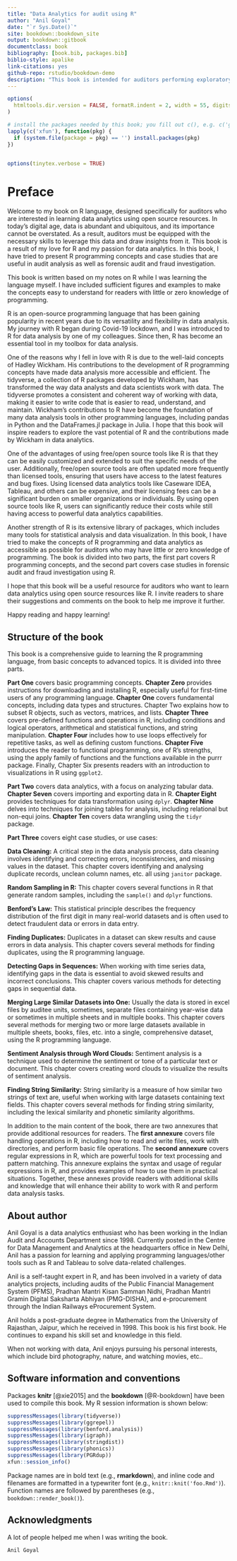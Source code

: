 ```yaml
--- 
title: "Data Analytics for audit using R"
author: "Anil Goyal"
date: "`r Sys.Date()`"
site: bookdown::bookdown_site
output: bookdown::gitbook
documentclass: book
bibliography: [book.bib, packages.bib]
biblio-style: apalike
link-citations: yes
github-repo: rstudio/bookdown-demo
description: "This book is intended for auditors performing exploratory data analytics using R programming language, mainly baseR and Tidyverse."
---
```


```r
options(
  htmltools.dir.version = FALSE, formatR.indent = 2, width = 55, digits = 4
)

# install the packages needed by this book; you fill out c(), e.g. c('ggplot2', 'dplyr')
lapply(c('xfun'), function(pkg) {
  if (system.file(package = pkg) == '') install.packages(pkg)
})


options(tinytex.verbose = TRUE)


```

# Preface {-}

Welcome to my book on R language, designed specifically for auditors who are interested in learning data analytics using open source resources. In today's digital age, data is abundant and ubiquitous, and its importance cannot be overstated. As a result, auditors must be equipped with the necessary skills to leverage this data and draw insights from it. This book is a result of my love for R and my passion for data analytics. In this book, I have tried to present R programming concepts and case studies that are useful in audit analysis as well as forensic audit and fraud investigation.

This book is written based on my notes on R while I was learning the language myself. I have included sufficient figures and examples to make the concepts easy to understand for readers with little or zero knowledge of programming.

R is an open-source programming language that has been gaining popularity in recent years due to its versatility and flexibility in data analysis. My journey with R began during Covid-19 lockdown, and I was introduced to R for data analysis by one of my colleagues. Since then, R has become an essential tool in my toolbox for data analysis.

One of the reasons why I fell in love with R is due to the well-laid concepts of Hadley Wickham. His contributions to the development of R programming concepts have made data analysis more accessible and efficient. The tidyverse, a collection of R packages developed by Wickham, has transformed the way data analysts and data scientists work with data. The tidyverse promotes a consistent and coherent way of working with data, making it easier to write code that is easier to read, understand, and maintain. Wickham's contributions to R have become the foundation of many data analysis tools in other programming languages, including pandas in Python and the DataFrames.jl package in Julia. I hope that this book will inspire readers to explore the vast potential of R and the contributions made by Wickham in data analytics.

One of the advantages of using free/open source tools like R is that they can be easily customized and extended to suit the specific needs of the user. Additionally, free/open source tools are often updated more frequently than licensed tools, ensuring that users have access to the latest features and bug fixes. Using licensed data analytics tools like Caseware IDEA, Tableau, and others can be expensive, and their licensing fees can be a significant burden on smaller organizations or individuals. By using open source tools like R, users can significantly reduce their costs while still having access to powerful data analytics capabilities.

Another strength of R is its extensive library of packages, which includes many tools for statistical analysis and data visualization. In this book, I have tried to make the concepts of R programming and data analytics as accessible as possible for auditors who may have little or zero knowledge of programming. The book is divided into two parts, the first part covers R programming concepts, and the second part covers case studies in forensic audit and fraud investigation using R.

I hope that this book will be a useful resource for auditors who want to learn data analytics using open source resources like R. I invite readers to share their suggestions and comments on the book to help me improve it further.

Happy reading and happy learning!

## Structure of the book {-}
This book is a comprehensive guide to learning the R programming language, from basic concepts to advanced topics. It is divided into three parts.

**Part One** covers basic programming concepts. **Chapter Zero** provides instructions for downloading and installing R, especially useful for first-time users of any programming language. **Chapter One** covers fundamental concepts, including data types and structures. Chapter Two explains how to subset R objects, such as vectors, matrices, and lists. **Chapter Three** covers pre-defined functions and operations in R, including conditions and logical operators, arithmetical and statistical functions, and string manipulation. **Chapter Four** includes how to use loops effectively for repetitive tasks, as well as defining custom functions. **Chapter Five** introduces the reader to functional programming, one of R's strengths, using the apply family of functions and the functions available in the purrr package. Finally, Chapter Six presents readers with an introduction to visualizations in R using `ggplot2`.

**Part Two** covers data analytics, with a focus on analyzing tabular data. **Chapter Seven** covers importing and exporting data in R. **Chapter Eight** provides techniques for data transformation using `dplyr`. **Chapter Nine** delves into techniques for joining tables for analysis, including relational but non-equi joins. **Chapter Ten** covers data wrangling using the `tidyr` package.

**Part Three** covers eight case studies, or use cases:

**Data Cleaning:** A critical step in the data analysis process, data cleaning involves identifying and correcting errors, inconsistencies, and missing values in the dataset. This chapter covers identifying and analysing duplicate records, unclean column names, etc. all using `janitor` package.

**Random Sampling in R:** This chapter covers several functions in R that generate random samples, including the `sample()` and `dplyr` functions.

**Benford's Law:** This statistical principle describes the frequency distribution of the first digit in many real-world datasets and is often used to detect fraudulent data or errors in data entry.

**Finding Duplicates:** Duplicates in a dataset can skew results and cause errors in data analysis. This chapter covers several methods for finding duplicates, using the R programming language.

**Detecting Gaps in Sequences:** When working with time series data, identifying gaps in the data is essential to avoid skewed results and incorrect conclusions. This chapter covers various methods for detecting gaps in sequential data.

**Merging Large Similar Datasets into One:** Usually the data is stored in excel files by auditee units, sometimes, separate files containing year-wise data or sometimes in multiple sheets and in multiple books.  This chapter covers several methods for merging two or more large datasets available in multiple sheets, books, files, etc. into a single, comprehensive dataset, using the R programming language.

**Sentiment Analysis through Word Clouds:** Sentiment analysis is a technique used to determine the sentiment or tone of a particular text or document. This chapter covers creating word clouds to visualize the results of sentiment analysis.

**Finding String Similarity:** String similarity is a measure of how similar two strings of text are, useful when working with large datasets containing text fields. This chapter covers several methods for finding string similarity, including the lexical similarity and phonetic similarity algorithms.

In addition to the main content of the book, there are two annexures that provide additional resources for readers. The **first annexure** covers file handling operations in R, including how to read and write files, work with directories, and perform basic file operations. The **second annexure** covers regular expressions in R, which are powerful tools for text processing and pattern matching. This annexure explains the syntax and usage of regular expressions in R, and provides examples of how to use them in practical situations. Together, these annexes provide readers with additional skills and knowledge that will enhance their ability to work with R and perform data analysis tasks.

## About author {-}
Anil Goyal is a data analytics enthusiast who has been working in the Indian Audit and Accounts Department since 1998. Currently posted in the Centre for Data Management and Analytics at the headquarters office in New Delhi, Anil has a passion for learning and applying programming languages/other tools such as R and Tableau to solve data-related challenges.

Anil is a self-taught expert in R, and has been involved in a variety of data analytics projects, including audits of the Public Financial Management System (PFMS), Pradhan Mantri Kisan Samman Nidhi, Pradhan Mantri Gramin Digital Saksharta Abhiyan (PMG-DISHA), and e-procurement through the Indian Railways eProcurement System.

Anil holds a post-graduate degree in Mathematics from the University of Rajasthan, Jaipur, which he received in 1998. This book is his first book. He continues to expand his skill set and knowledge in this field.

When not working with data, Anil enjoys pursuing his personal interests, which include bird photography, nature, and watching movies, etc..

## Software information and conventions {-}

Packages **knitr**\index{knitr} [@xie2015] and the **bookdown**\index{bookdown} [@R-bookdown] have been used to compile this book. My R session information is shown below:

```r
suppressMessages(library(tidyverse))
suppressMessages(library(ggrepel))
suppressMessages(library(benford.analysis))
suppressMessages(library(igraph))
suppressMessages(library(stringdist))
suppressMessages(library(phonics))
suppressMessages(library(PGRdup))
xfun::session_info()
```

Package names are in bold text (e.g., **rmarkdown**), and inline code and filenames are formatted in a typewriter font (e.g., `knitr::knit('foo.Rmd')`). Function names are followed by parentheses (e.g., `bookdown::render_book()`).

## Acknowledgments {-}

A lot of people helped me when I was writing the book.

```block2
Anil Goyal
```


